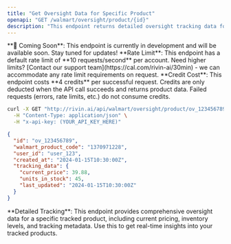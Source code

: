 ```yaml
---
title: "Get Oversight Data for Specific Product"
openapi: "GET /walmart/oversight/product/{id}"
description: "This endpoint returns detailed oversight tracking data for a specific product."
---
```


<Warning>
  **🚧 Coming Soon**: This endpoint is currently in development and will be available soon. Stay tuned for updates!
</Warning>

<Note>
  **Rate Limit**: This endpoint has a default rate limit of **10 requests/second** per account. Need higher limits? [Contact our support team](https://cal.com/rivin-ai/30min) - we can accommodate any rate limit requirements on request.
</Note>

<Note>
  **Credit Cost**: This endpoint costs **4 credits** per successful request. Credits are only deducted when the API call succeeds and returns product data. Failed requests (errors, rate limits, etc.) do not consume credits.
</Note>

<RequestExample>

```bash Example request
curl -X GET "http://rivin.ai/api/walmart/oversight/product/ov_123456789" \
  -H "Content-Type: application/json" \
  -H "x-api-key: (YOUR_API_KEY_HERE)"
```

</RequestExample>

<ResponseExample>

```json API Response
{
  "id": "ov_123456789",
  "walmart_product_code": "1370971228",
  "user_id": "user_123",
  "created_at": "2024-01-15T10:30:00Z",
  "tracking_data": {
    "current_price": 39.88,
    "units_in_stock": 45,
    "last_updated": "2024-01-15T10:30:00Z"
  }
}
```

</ResponseExample>

<Note>
  **Detailed Tracking**: This endpoint provides comprehensive oversight data for a specific tracked product, including current pricing, inventory levels, and tracking metadata. Use this to get real-time insights into your tracked products.
</Note>
